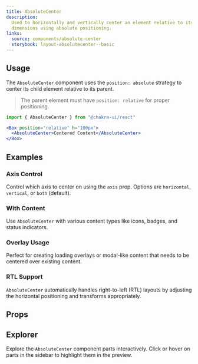 ```yaml
---
title: AbsoluteCenter
description:
  Used to horizontally and vertically center an element relative to its parent
  dimensions using absolute positioning.
links:
  source: components/absolute-center
  storybook: layout-absolutecenter--basic
---
```


<ExampleTabs name="absolute-center-basic" />

## Usage

The `AbsoluteCenter` component uses the `position: absolute` strategy to center
its child element relative to its parent.

> The parent element must have `position: relative` for proper positioning.

```jsx
import { AbsoluteCenter } from "@chakra-ui/react"
```

```jsx
<Box position="relative" h="100px">
  <AbsoluteCenter>Centered Content</AbsoluteCenter>
</Box>
```

## Examples

### Axis Control

Control which axis to center on using the `axis` prop. Options are `horizontal`,
`vertical`, or `both` (default).

<ExampleTabs name="absolute-center-with-axis" />

### With Content

Use `AbsoluteCenter` with various content types like icons, badges, and status
indicators.

<ExampleTabs name="absolute-center-with-content" />

### Overlay Usage

Perfect for creating loading overlays or modal-like content that needs to be
centered over existing content.

<ExampleTabs name="absolute-center-with-overlay" />

### RTL Support

`AbsoluteCenter` automatically handles right-to-left (RTL) layouts by adjusting
the horizontal positioning and transforms appropriately.

<ExampleTabs name="absolute-center-with-rtl" />

## Props

<PropTable component="AbsoluteCenter" />

## Explorer

Explore the `AbsoluteCenter` component parts interactively. Click or hover on
parts in the sidebar to highlight them in the preview.

<Explorer name="absolute-center-basic" />
